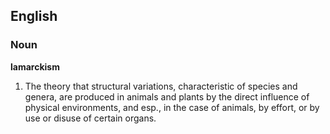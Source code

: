 ==English==

===Noun===

'''lamarckism'''

#The theory that structural variations, characteristic of species and genera, are produced in animals and plants by the direct influence of physical environments, and esp., in the case of animals, by effort, or by use or disuse of certain organs.